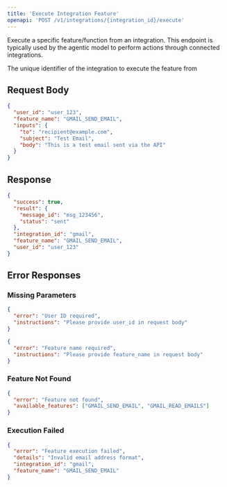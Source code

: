 ```yaml
---
title: 'Execute Integration Feature'
openapi: 'POST /v1/integrations/{integration_id}/execute'
---
```


Execute a specific feature/function from an integration. This endpoint is typically used by the agentic model to perform actions through connected integrations.

<ParamField header="integration_id" type="string" required>
  The unique identifier of the integration to execute the feature from
</ParamField>

## Request Body

<RequestExample>

```json
{
  "user_id": "user_123",
  "feature_name": "GMAIL_SEND_EMAIL",
  "inputs": {
    "to": "recipient@example.com",
    "subject": "Test Email",
    "body": "This is a test email sent via the API"
  }
}
```

</RequestExample>

## Response

<ResponseExample>

```json Response
{
  "success": true,
  "result": {
    "message_id": "msg_123456",
    "status": "sent"
  },
  "integration_id": "gmail",
  "feature_name": "GMAIL_SEND_EMAIL",
  "user_id": "user_123"
}
```

</ResponseExample>

## Error Responses

### Missing Parameters

<ResponseExample>

```json Response
{
  "error": "User ID required",
  "instructions": "Please provide user_id in request body"
}
```

</ResponseExample>

<ResponseExample>

```json Response
{
  "error": "Feature name required",
  "instructions": "Please provide feature_name in request body"
}
```

</ResponseExample>

### Feature Not Found

<ResponseExample>

```json Response
{
  "error": "Feature not found",
  "available_features": ["GMAIL_SEND_EMAIL", "GMAIL_READ_EMAILS"]
}
```

</ResponseExample>

### Execution Failed

<ResponseExample>

```json Response
{
  "error": "Feature execution failed",
  "details": "Invalid email address format",
  "integration_id": "gmail",
  "feature_name": "GMAIL_SEND_EMAIL"
}
```

</ResponseExample>
